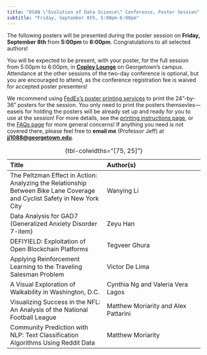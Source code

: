 ```yaml
---
title: "DSAN \"Evolution of Data Science\" Conference, Poster Session"
subtitle: "Friday, September 8th, 5:00pm-6:00pm"
---
```


The following posters will be presented during the poster session on **Friday, September 8th** from **5:00pm** to **6:00pm**. Congratulations to all selected authors!

You will be expected to be present, with your poster, for the full session from 5:00pm to 6:00pm, in [**Copley Lounge**](https://goo.gl/maps/VTaDH14BYs5S9Guv8){target="_blank"} on Georgetown's campus. Attendance at the other sessions of the two-day conference is optional, but you are encouraged to attend, as the conference registration fee is waived for accepted poster presenters!

We recommend using [FedEx's poster printing services](https://www.office.fedex.com/default/posters.html) to print the 24"-by-36" posters for the session. You only need to print the posters themsevles---easels for holding the posters will be already set up and ready for you to use at the session! For more details, see the [printing instructions page](printing.qmd), or the [FAQs page](faqs.qmd) for more general concerns! If anything you need is not covered there, please feel free to **email me** (Professor Jeff) at **[jj1088@georgetown.edu](mailto:jj1088@georgetown.edu){target="_blank"}**.

| Title | Author(s) |
|:- |:- |
| The Peltzman Effect in Action: Analyzing the Relationship Between Bike Lane Coverage and Cyclist Safety in New York City | Wanying Li |
| Data Analysis for GAD7 (Generalized Anxiety Disorder 7-item) | Zeyu Han |
| DEFIYIELD: Exploitation of Open Blockchain Platforms | Tegveer Ghura |
| Applying Reinforcement Learning to the Traveling Salesman Problem | Victor De Lima |
| A Visual Exploration of Walkability in Washington, D.C. | Cynthia Ng and Valeria Vera Lagos |
| Visualizing Success in the NFL: An Analysis of the National Football League | Matthew Moriarity and Alex Pattarini |
| Community Prediction with NLP: Text Classification Algorithms Using Reddit Data | Matthew Moriarity |

: {tbl-colwidths="[75, 25]"}